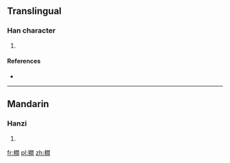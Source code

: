 ==Translingual==

===Han character===
{{Han char|rn=75|rad=木|as=12|sn=16|four=4792<sub>0</sub>|canj=木日弓土 (DANG)}}

# {{defn|Han|sort=木12}}

====References====
* {{Han ref|kx=0553.040|dkj=15529|hdz=21296.120|uh=6A4D|ud=27213|bh=E9DB|bd=59867}}

----

==Mandarin==

===Hanzi===
{{cmn-hanzi|pin=[[rùn]] ([[run4]])|wg=jun<sup>4</sup>}}

# {{defn|lang=cmn|sort=木12}}

[[fr:橍]]
[[pl:橍]]
[[zh:橍]]